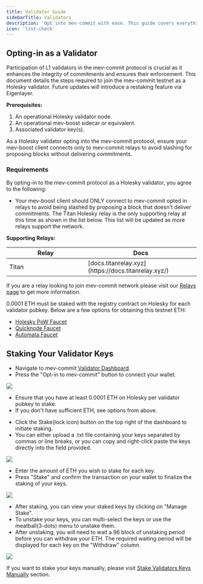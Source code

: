 ```yaml
---
title: Validator Guide
sidebarTitle: Validators
description: 'Opt into mev-commit with ease. This guide covers everything you need to do to passively interact with the mev-commit protocol as a validator.'
icon: 'list-check'
---
```


## Opting-in as a Validator

Participation of L1 validators in the mev-commit protocol is crucial as it enhances the integrity of commitments and ensures their enforcement. This document details the steps required to join the mev-commit testnet as a Holesky validator. Future updates will introduce a restaking feature via Eigenlayer.

**Prerequisites:**

1. An operational Holesky validator node. 
2. An operational mev-boost sidecar or equivalent.
3. Associated validator key(s).

<Warning>As a Holesky validator opting into the mev-commit protocol, ensure your mev-boost client connects only to mev-commit relays to avoid slashing for proposing blocks without delivering commitments.</Warning>

### Requirements

By opting-in to the mev-commit protocol as a Holesky validator, you agree to the following:

* Your mev-boost client should ONLY connect to mev-commit opted in relays to avoid being slashed by proposing a block that doesn't deliver commitments. The Titan Holesky relay is the only supporting relay at this time as shown in the list below. This list will be updated as more relays support the network.  
  
**Supporting Relays:**  

<table>
  <thead>
    <tr>
      <th width="350">Relay</th>
      <th width="350">Docs</th>
    </tr>
  </thead>
  <tbody>
    <tr>
      <td>Titan</td>
      <td>[docs.titanrelay.xyz](https://docs.titanrelay.xyz/)</td>
    </tr>
  </tbody>
</table>

If you are a relay looking to join mev-commit network please visit our [Relays page](/get-started/relays) to get more information.
  
0.0001 ETH must be staked with the registry contract on Holesky for each validator pubkey. Below are a few options for obtaining this testnet ETH:

* [Holesky PoW Faucet](https://holesky-faucet.pk910.de/)
* [Quicknode Faucet](https://faucet.quicknode.com/ethereum/holesky)
* [Automata Faucet](https://www.holeskyfaucet.io/)

## Staking Your Validator Keys

<Steps titleSize="h3">

  <Step title="Visit the Validator Dashboard">

- Navigate to mev-commit [Validator Dashboard](https://validators.mev-commit.xyz/).
- Press the "Opt-in to mev-commit" button to connect your wallet.

<Frame>
  <img src="/images/opt-in.gif" />
</Frame>

</Step>

<Step title="Acquire Testnet ETH">   

- Ensure that you have at least 0.0001 ETH on Holesky per validator pubkey to stake.
- If you don't have sufficient ETH, see options from above.

</Step>

<Step title="Stake Your Validator Keys"> 

- Click the Stake(lock icon) button on the top right of the dashboard to initiate staking.
- You can either upload a .txt file containing your keys separated by commas or line breaks, or you can copy and right-click paste the keys directly into the field provided.

<Frame>
  <img src="/images/upload-keys.gif" />
</Frame>

</Step>

<Step title="Enter Stake Amounts">  

- Enter the amount of ETH you wish to stake for each key.
- Press "Stake" and confirm the transaction on your wallet to finalize the staking of your keys.

<Frame>
  <img src="/images/stake.gif" />
</Frame>

</Step>

<Step title="Manage Your Staked Keys "> 

- After staking, you can view your staked keys by clicking on "Manage Stake".
- To unstake your keys, you can multi-select the keys or use the meatball(3-dots) menu to unstake them.
- After unstaking, you will need to wait a 96 block of unstaking period before you can withdraw your ETH. The required waiting period will be displayed for each key on the "Withdraw" column.

<Frame>
  <img src="/images/unstake.gif" />
</Frame>

</Step>

</Steps>  

If you want to stake your keys manually, please visit [Stake Validators Keys Manually](/developers/stake-validator-keys-manually) section.
